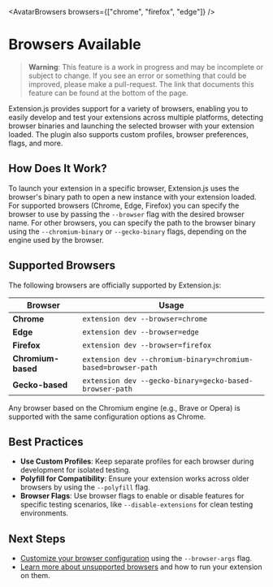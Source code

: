 
<AvatarBrowsers browsers={["chrome", "firefox", "edge"]} />

# Browsers Available

> **Warning**: This feature is a work in progress and may be incomplete or subject to change. If you see an error or something that could be improved, please make a pull-request. The link that documents this feature can be found at the bottom of the page.

Extension.js provides support for a variety of browsers, enabling you to easily develop and test your extensions across multiple platforms, detecting browser binaries and launching the selected browser with your extension loaded. The plugin also supports custom profiles, browser preferences, flags, and more.

## How Does It Work?

To launch your extension in a specific browser, Extension.js uses the browser's binary path to open a new instance with your extension loaded. For supported browsers (Chrome, Edge, Firefox) you can specify the browser to use by passing the `--browser` flag with the desired browser name. For other browsers, you can specify the path to the browser binary using the `--chromium-binary` or `--gecko-binary` flags, depending on the engine used by the browser.

## Supported Browsers

The following browsers are officially supported by Extension.js:

| Browser            | Usage                                                         |
| ------------------ | ------------------------------------------------------------- |
| **Chrome**         | `extension dev --browser=chrome`                              |
| **Edge**           | `extension dev --browser=edge`                                |
| **Firefox**        | `extension dev --browser=firefox`                             |
| **Chromium-based** | `extension dev --chromium-binary=chromium-based=browser-path` |
| **Gecko-based**    | `extension dev --gecko-binary=gecko-based-browser-path`       |

Any browser based on the Chromium engine (e.g., Brave or Opera) is supported with the same configuration options as Chrome.

## Best Practices

- **Use Custom Profiles**: Keep separate profiles for each browser during development for isolated testing.
- **Polyfill for Compatibility**: Ensure your extension works across older browsers by using the `--polyfill` flag.
- **Browser Flags**: Use browser flags to enable or disable features for specific testing scenarios, like `--disable-extensions` for clean testing environments.

## Next Steps

- [Customize your browser configuration](./flags.mdx) using the `--browser-args` flag.
- [Learn more about unsupported browsers](./unsupported.mdx) and how to run your extension on them.
